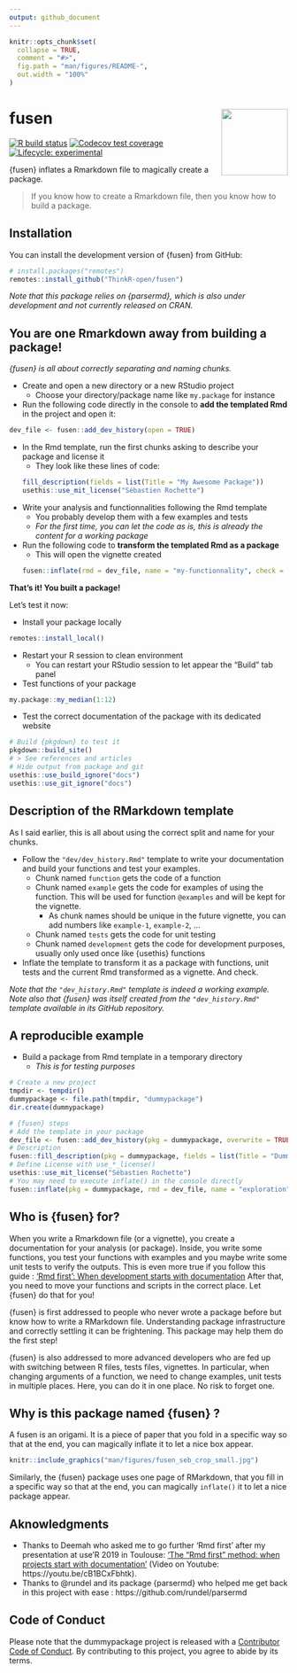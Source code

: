 ```yaml
---
output: github_document
---
```


<!-- README.md is generated from README.Rmd. Please edit that file -->

```r
knitr::opts_chunk$set(
  collapse = TRUE,
  comment = "#>",
  fig.path = "man/figures/README-",
  out.width = "100%"
)
```

# fusen <img src="man/figures/logo.png" align="right" alt="" width="120" />

<!-- badges: start -->
[![R build status](https://github.com/ThinkR-open/fusen/workflows/R-CMD-check/badge.svg)](https://github.com/ThinkR-open/fusen/actions)
[![Codecov test coverage](https://codecov.io/gh/ThinkR-open/fusen/branch/master/graph/badge.svg)](https://codecov.io/gh/ThinkR-open/fusen?branch=master)
[![Lifecycle: experimental](https://img.shields.io/badge/lifecycle-experimental-orange.svg)](https://www.tidyverse.org/lifecycle/#experimental)
<!-- badges: end -->

{fusen} inflates a Rmarkdown file to magically create a package.

> If you know how to create a Rmarkdown file, then you know how to build a package.


## Installation

You can install the development version of {fusen} from GitHub:

``` r
# install.packages("remotes")
remotes::install_github("ThinkR-open/fusen")
```

_Note that this package relies on {parsermd}, which is also under development and not currently released on CRAN._

## You are one Rmarkdown away from building a package! 

*{fusen} is all about correctly separating and naming chunks.*  

- Create and open a new directory or a new RStudio project
  + Choose your directory/package name like `my.package` for instance
- Run the following code directly in the console to **add the templated Rmd** in the project and open it:
```r
dev_file <- fusen::add_dev_history(open = TRUE)
```
- In the Rmd template, run the first chunks asking to describe your package and license it
  + They look like these lines of code:
```r
fill_description(fields = list(Title = "My Awesome Package"))
usethis::use_mit_license("Sébastien Rochette")
```
- Write your analysis and functionnalities following the Rmd template
  + You probably develop them with a few examples and tests
  + *For the first time, you can let the code as is, this is already the content for a working package*
- Run the following code to **transform the templated Rmd as a package**
  + This will open the vignette created
```r
fusen::inflate(rmd = dev_file, name = "my-functionnality", check = TRUE)
```

**That's it! You built a package!**

Let's test it now:

- Install your package locally
```r
remotes::install_local()
```
- Restart your R session to clean environment
  + You can restart your RStudio session to let appear the "Build" tab panel
- Test functions of your package
```r
my.package::my_median(1:12)
```

- Test the correct documentation of the package with its dedicated website
```r
# Build {pkgdown} to test it
pkgdown::build_site()
# > See references and articles
# Hide output from package and git
usethis::use_build_ignore("docs")
usethis::use_git_ignore("docs")
```

## Description of the RMarkdown template

As I said earlier, this is all about using the correct split and name for your chunks.

- Follow the `"dev/dev_history.Rmd"` template to write your documentation and build your functions and test your examples.  
  - Chunk named `function` gets the code of a function
  - Chunk named `example` gets the code for examples of using the function. This will be used for function `@examples` and will be kept for the vignette. 
    + As chunk names should be unique in the future vignette, you can add numbers like `example-1`, `example-2`, ...
  - Chunk named `tests` gets the code for unit testing
  - Chunk named `development` gets the code for development purposes, usually only used once like {usethis} functions
- Inflate the template to transform it as a package with functions, unit tests and the current Rmd transformed as a vignette. And check.

_Note that the `"dev_history.Rmd"` template is indeed a working example._  
_Note also that {fusen} was itself created from the `"dev_history.Rmd"` template available in its GitHub repository._

## A reproducible example

- Build a package from Rmd template in a temporary directory
  + _This is for testing purposes_

```r
# Create a new project
tmpdir <- tempdir()
dummypackage <- file.path(tmpdir, "dummypackage")
dir.create(dummypackage)

# {fusen} steps
# Add the template in your package
dev_file <- fusen::add_dev_history(pkg = dummypackage, overwrite = TRUE)
# Description
fusen::fill_description(pkg = dummypackage, fields = list(Title = "Dummy Package"))
# Define License with use_*_license()
usethis::use_mit_license("Sébastien Rochette")
# You may need to execute inflate() in the console directly
fusen::inflate(pkg = dummypackage, rmd = dev_file, name = "exploration")
```


## Who is {fusen} for?

When you write a Rmarkdown file (or a vignette), you create a documentation for your analysis (or package). Inside, you write some functions, you test your functions with examples and you maybe write some unit tests to verify the outputs. This is even more true if you follow this guide : ['Rmd first': When development starts with documentation](https://rtask.thinkr.fr/blog/rmd-first-when-development-starts-with-documentation/)
After that, you need to move your functions and scripts in the correct place. Let {fusen} do that for you!

{fusen} is first addressed to people who never wrote a package before but know how to write a RMarkdown file. Understanding package infrastructure and correctly settling it can be frightening. This package may help them do the first step!

{fusen} is also addressed to more advanced developers who are fed up with switching between R files, tests files, vignettes. In particular, when changing arguments of a function, we need to change examples, unit tests in multiple places. Here, you can do it in one place. No risk to forget one.


## Why is this package named {fusen} ?

A fusen is an origami. It is a piece of paper that you fold in a specific way so that at the end, you can magically inflate it to let a nice box appear.

```r
knitr::include_graphics("man/figures/fusen_seb_crop_small.jpg")
```

Similarly, the {fusen} package uses one page of RMarkdown, that you fill in a specific way so that at the end, you can magically `inflate()` it to let a nice package appear.

## Aknowledgments

- Thanks to Deemah who asked me to go further 'Rmd first' after my presentation at use'R 2019 in Toulouse: ['The “Rmd first” method: when projects start with documentation'](https://github.com/statnmap/prez/blob/master/2019-07_useR_Toulouse.pdf) (Video on Youtube: https://youtu.be/cB1BCxFbhtk). 
- Thanks to @rundel and its package {parsermd} who helped me get back in this project with ease : https://github.com/rundel/parsermd

## Code of Conduct

Please note that the dummypackage project is released with a [Contributor Code of Conduct](https://contributor-covenant.org/version/2/0/CODE_OF_CONDUCT.html). By contributing to this project, you agree to abide by its terms.
